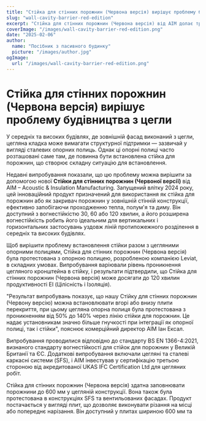 ```yaml
---
title: "Стійка для стінних порожнин (Червона версія) вирішує проблему будівництва з цегли"
slug: "wall-cavity-barrier-red-edition"
excerpt: "Стійка для стінних порожнин (Червона версія) від AIM долає труднощі встановлення, інтегруючись з цегляними опорними полицями, забезпечуючи при цьому надійний захист від вогню."
coverImage: "/images/wall-cavity-barrier-red-edition.png"
date: "2025-02-06"
author:
  name: "Посібник з пасивного будинку"
  picture: "/images/author.jpg"
ogImage:
  url: "/images/wall-cavity-barrier-red-edition.png"
---
```


# Стійка для стінних порожнин (Червона версія) вирішує проблему будівництва з цегли

У середніх та високих будівлях, де зовнішній фасад виконаний з цегли, цегляна кладка може вимагати структурної підтримки — зазвичай у вигляді сталевих опорних полиць. Однак ці опорні полиці часто розташовані саме там, де повинна бути встановлена стійка для порожнин, що створює складну ситуацію для встановлення.

Недавні випробування показали, що цю проблему можна вирішити за допомогою нової **Стійки для стінних порожнин (Червоної версії)** від AIM – Acoustic & Insulation Manufacturing. Запущений влітку 2024 року, цей інноваційний продукт призначений для використання як стійка для порожнин або як закривач порожнин у зовнішній стінній конструкції, ефективно запобігаючи проходженню тепла, полум'я та диму. Він доступний з вогнестійкістю 30, 60 або 120 хвилин, а його розширена вогнестійкість робить його ідеальним для вертикальних і горизонтальних застосувань уздовж ліній протипожежного розділення в середніх та високих будівлях.

Щоб вирішити проблему встановлення стійки разом з цегляними опорними полицями, Стійка для стінних порожнин (Червона версія) була протестована з опорною полицею, розробленою компанією Leviat, в складних умовах. Випробування варіювали рівень проникнення цегляного кронштейна в стійку, і результати підтвердили, що Стійка для стінних порожнин (Червона версія) може досягати до 120 хвилин продуктивності EI (Цілісність і Ізоляція).

"Результат випробувань показує, що нашу Стійку для стінних порожнин (Червону версію) можна встановлювати вгорі або внизу плити перекриття, при цьому цегляна опорна полиця була протестована з проникненням від 50% до 140% через лінію стійки для порожнин. Це надає установникам значно більше гнучкості при інтеграції як опорної полиці, так і стійки", пояснює комерційний директор AIM Іан Ексал.

Випробування проводилися відповідно до стандарту BS EN 1366-4:2021, визнаного стандарту вогнестійкості для стійок для порожнин у Великій Британії та ЄС. Додаткові випробування включали цегляні та сталеві каркасні системи (SFS), і AIM інвестував у сертифікацію третьою стороною від акредитованої UKAS IFC Certification Ltd для цегляних робіт.

Стійка для стінних порожнин (Червона версія) здатна заповнювати порожнини до 600 мм у цегляній конструкції. Вона також була протестована в конструкціях SFS та вентильованих фасадах. Продукт постачається у вигляді плит, що дозволяє виконувати різання на місці або попереднє нарізання. Він доступний у плитах шириною 600 мм та